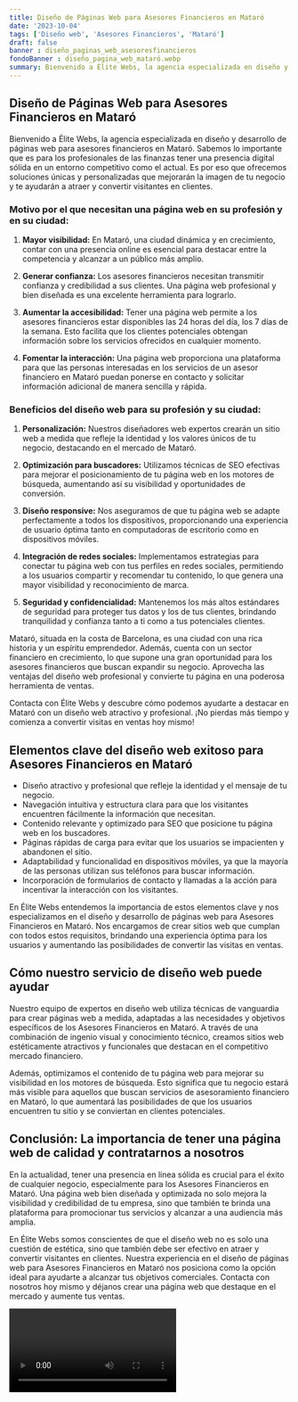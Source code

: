 ```yaml
---
title: Diseño de Páginas Web para Asesores Financieros en Mataró
date: '2023-10-04'
tags: ['Diseño web', 'Asesores Financieros', 'Mataró']
draft: false
banner : diseño_paginas_web_asesoresfinancieros
fondoBanner : diseño_pagina_web_mataró.webp
summary: Bienvenido a Élite Webs, la agencia especializada en diseño y desarrollo de páginas web para asesores financieros en Mataró. Sabemos lo importante que es para los profesionales de las finanzas tener una presencia digital sólida en un entorno competitivo como el actual. Es por eso que ofrecemos soluciones únicas y personalizadas que mejorarán la imagen de tu negocio y te ayudarán a atraer y convertir visitantes en clientes.
---
```


## Diseño de Páginas Web para Asesores Financieros en Mataró

Bienvenido a Élite Webs, la agencia especializada en diseño y desarrollo de páginas web para asesores financieros en Mataró. Sabemos lo importante que es para los profesionales de las finanzas tener una presencia digital sólida en un entorno competitivo como el actual. Es por eso que ofrecemos soluciones únicas y personalizadas que mejorarán la imagen de tu negocio y te ayudarán a atraer y convertir visitantes en clientes.

### Motivo por el que necesitan una página web en su profesión y en su ciudad:

1. **Mayor visibilidad:** En Mataró, una ciudad dinámica y en crecimiento, contar con una presencia online es esencial para destacar entre la competencia y alcanzar a un público más amplio.

2. **Generar confianza:** Los asesores financieros necesitan transmitir confianza y credibilidad a sus clientes. Una página web profesional y bien diseñada es una excelente herramienta para lograrlo.

3. **Aumentar la accesibilidad:** Tener una página web permite a los asesores financieros estar disponibles las 24 horas del día, los 7 días de la semana. Esto facilita que los clientes potenciales obtengan información sobre los servicios ofrecidos en cualquier momento.

4. **Fomentar la interacción:** Una página web proporciona una plataforma para que las personas interesadas en los servicios de un asesor financiero en Mataró puedan ponerse en contacto y solicitar información adicional de manera sencilla y rápida.

### Beneficios del diseño web para su profesión y su ciudad:

1. **Personalización:** Nuestros diseñadores web expertos crearán un sitio web a medida que refleje la identidad y los valores únicos de tu negocio, destacando en el mercado de Mataró.

2. **Optimización para buscadores:** Utilizamos técnicas de SEO efectivas para mejorar el posicionamiento de tu página web en los motores de búsqueda, aumentando así su visibilidad y oportunidades de conversión.

3. **Diseño responsive:** Nos aseguramos de que tu página web se adapte perfectamente a todos los dispositivos, proporcionando una experiencia de usuario óptima tanto en computadoras de escritorio como en dispositivos móviles.

4. **Integración de redes sociales:** Implementamos estrategias para conectar tu página web con tus perfiles en redes sociales, permitiendo a los usuarios compartir y recomendar tu contenido, lo que genera una mayor visibilidad y reconocimiento de marca.

5. **Seguridad y confidencialidad:** Mantenemos los más altos estándares de seguridad para proteger tus datos y los de tus clientes, brindando tranquilidad y confianza tanto a ti como a tus potenciales clientes.

Mataró, situada en la costa de Barcelona, es una ciudad con una rica historia y un espíritu emprendedor. Además, cuenta con un sector financiero en crecimiento, lo que supone una gran oportunidad para los asesores financieros que buscan expandir su negocio. Aprovecha las ventajas del diseño web profesional y convierte tu página en una poderosa herramienta de ventas.

Contacta con Élite Webs y descubre cómo podemos ayudarte a destacar en Mataró con un diseño web atractivo y profesional. ¡No pierdas más tiempo y comienza a convertir visitas en ventas hoy mismo!

<GifSeo />

<Cta />

## Elementos clave del diseño web exitoso para Asesores Financieros en Mataró

- Diseño atractivo y profesional que refleje la identidad y el mensaje de tu negocio.
- Navegación intuitiva y estructura clara para que los visitantes encuentren fácilmente la información que necesitan.
- Contenido relevante y optimizado para SEO que posicione tu página web en los buscadores.
- Páginas rápidas de carga para evitar que los usuarios se impacienten y abandonen el sitio.
- Adaptabilidad y funcionalidad en dispositivos móviles, ya que la mayoría de las personas utilizan sus teléfonos para buscar información.
- Incorporación de formularios de contacto y llamadas a la acción para incentivar la interacción con los visitantes.

En Élite Webs entendemos la importancia de estos elementos clave y nos especializamos en el diseño y desarrollo de páginas web para Asesores Financieros en Mataró. Nos encargamos de crear sitios web que cumplan con todos estos requisitos, brindando una experiencia óptima para los usuarios y aumentando las posibilidades de convertir las visitas en ventas.

## Cómo nuestro servicio de diseño web puede ayudar

Nuestro equipo de expertos en diseño web utiliza técnicas de vanguardia para crear páginas web a medida, adaptadas a las necesidades y objetivos específicos de los Asesores Financieros en Mataró. A través de una combinación de ingenio visual y conocimiento técnico, creamos sitios web estéticamente atractivos y funcionales que destacan en el competitivo mercado financiero.

Además, optimizamos el contenido de tu página web para mejorar su visibilidad en los motores de búsqueda. Esto significa que tu negocio estará más visible para aquellos que buscan servicios de asesoramiento financiero en Mataró, lo que aumentará las posibilidades de que los usuarios encuentren tu sitio y se conviertan en clientes potenciales.

## Conclusión: La importancia de tener una página web de calidad y contratarnos a nosotros

En la actualidad, tener una presencia en línea sólida es crucial para el éxito de cualquier negocio, especialmente para los Asesores Financieros en Mataró. Una página web bien diseñada y optimizada no solo mejora la visibilidad y credibilidad de tu empresa, sino que también te brinda una plataforma para promocionar tus servicios y alcanzar a una audiencia más amplia.

En Élite Webs somos conscientes de que el diseño web no es solo una cuestión de estética, sino que también debe ser efectivo en atraer y convertir visitantes en clientes. Nuestra experiencia en el diseño de páginas web para Asesores Financieros en Mataró nos posiciona como la opción ideal para ayudarte a alcanzar tus objetivos comerciales. Contacta con nosotros hoy mismo y déjanos crear una página web que destaque en el mercado y aumente tus ventas.

<Video />

<CtaBot job='Asesores Financieros' city='Mataró'/>

<Gmaps query='Mataró+españa+maps' />